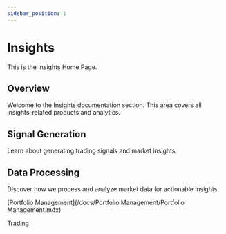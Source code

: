 ```yaml
---
sidebar_position: 1
---
```


# Insights

This is the Insights Home Page.

## Overview

Welcome to the Insights documentation section. This area covers all insights-related products and analytics.

## Signal Generation

Learn about generating trading signals and market insights.

## Data Processing

Discover how we process and analyze market data for actionable insights.

[Portfolio Management](/docs/Portfolio Management/Portfolio Management.mdx)

[Trading](/docs/Trading/)
